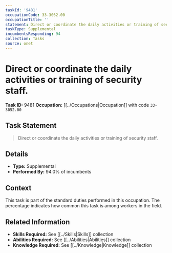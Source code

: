 ```yaml
---
taskId: '9481'
occupationCode: 33-3052.00
occupationTitle: ''
statement: Direct or coordinate the daily activities or training of security staff.
taskType: Supplemental
incumbentsResponding: 94
collection: Tasks
source: onet
---
```

# Direct or coordinate the daily activities or training of security staff.

**Task ID:** 9481
**Occupation:** [[../Occupations|Occupation]] with code `33-3052.00`

## Task Statement

> Direct or coordinate the daily activities or training of security staff.

## Details

- **Type:** Supplemental
- **Performed By:** 94.0% of incumbents

## Context

This task is part of the standard duties performed in this occupation. The percentage indicates how common this task is among workers in the field.

## Related Information

- **Skills Required:** See [[../Skills|Skills]] collection
- **Abilities Required:** See [[../Abilities|Abilities]] collection
- **Knowledge Required:** See [[../Knowledge|Knowledge]] collection
